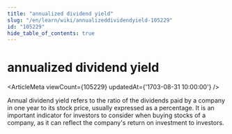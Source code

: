 ```yaml
---
title: "annualized dividend yield"
slug: "/en/learn/wiki/annualizeddividendyield-105229"
id: "105229"
hide_table_of_contents: true
---
```



# annualized dividend yield

<ArticleMeta viewCount={105229} updatedAt={'1703-08-31 10:00:00'} />

Annual dividend yield refers to the ratio of the dividends paid by a company in one year to its stock price, usually expressed as a percentage. It is an important indicator for investors to consider when buying stocks of a company, as it can reflect the company's return on investment to investors.
